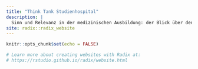 ```yaml
---
title: "Think Tank Studienhospital"
description: |
  Sinn und Relevanz in der medizinischen Ausbildung: der Blick über den Tellerrand
site: radix::radix_website
---
```


```r
knitr::opts_chunk$set(echo = FALSE)

# Learn more about creating websites with Radix at:
# https://rstudio.github.io/radix/website.html

```


